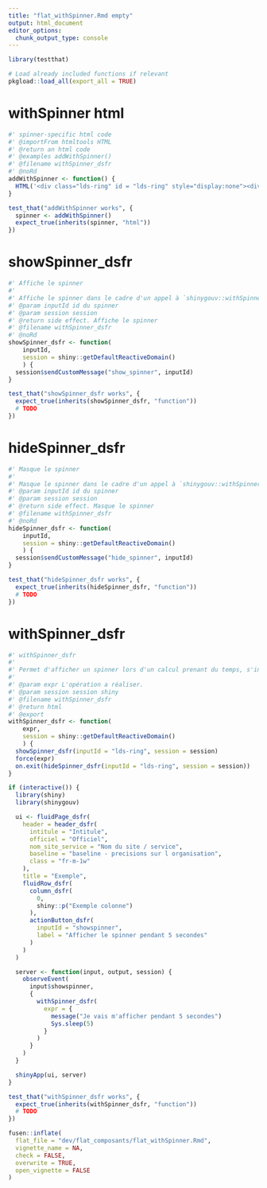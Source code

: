```yaml
---
title: "flat_withSpinner.Rmd empty"
output: html_document
editor_options: 
  chunk_output_type: console
---
```



```r
library(testthat)
```

```r
# Load already included functions if relevant
pkgload::load_all(export_all = TRUE)
```

# withSpinner html

```r
#' spinner-specific html code
#' @importFrom htmltools HTML
#' @return an html code
#' @examples addWithSpinner()
#' @filename withSpinner_dsfr
#' @noRd
addWithSpinner <- function() {
  HTML('<div class="lds-ring" id = "lds-ring" style="display:none"><div></div><div></div><div></div><div></div></div>')
}
```

```r
test_that("addWithSpinner works", {
  spinner <- addWithSpinner()
  expect_true(inherits(spinner, "html"))
})
```


# showSpinner_dsfr
    
```r
#' Affiche le spinner
#'
#' Affiche le spinner dans le cadre d'un appel à `shinygouv::withSpinner_dsfr()`
#' @param inputId id du spinner
#' @param session session
#' @return side effect. Affiche le spinner
#' @filename withSpinner_dsfr
#' @noRd
showSpinner_dsfr <- function(
    inputId,
    session = shiny::getDefaultReactiveDomain()
    ) {
  session$sendCustomMessage("show_spinner", inputId)
}
```

```r
test_that("showSpinner_dsfr works", {
  expect_true(inherits(showSpinner_dsfr, "function"))
  # TODO
})
```
  
  
# hideSpinner_dsfr
    
```r
#' Masque le spinner
#'
#' Masque le spinner dans le cadre d'un appel à `shinygouv::withSpinner_dsfr()`
#' @param inputId id du spinner
#' @param session session
#' @return side effect. Masque le spinner
#' @filename withSpinner_dsfr
#' @noRd
hideSpinner_dsfr <- function(
    inputId,
    session = shiny::getDefaultReactiveDomain()
    ) {
  session$sendCustomMessage("hide_spinner", inputId)
}
```

```r
test_that("hideSpinner_dsfr works", {
  expect_true(inherits(hideSpinner_dsfr, "function"))
  # TODO
})
```  

# withSpinner_dsfr

```r
#' withSpinner_dsfr
#'
#' Permet d'afficher un spinner lors d'un calcul prenant du temps, s'inspire du fonctionnement de [shiny::withProgress()]
#'
#' @param expr L'opération a réaliser.
#' @param session session shiny
#' @filename withSpinner_dsfr
#' @return html
#' @export
withSpinner_dsfr <- function(
    expr,
    session = shiny::getDefaultReactiveDomain()
    ) {
  showSpinner_dsfr(inputId = "lds-ring", session = session)
  force(expr)
  on.exit(hideSpinner_dsfr(inputId = "lds-ring", session = session))
}
```

```r
if (interactive()) {
  library(shiny)
  library(shinygouv)

  ui <- fluidPage_dsfr(
    header = header_dsfr(
      intitule = "Intitule",
      officiel = "Officiel",
      nom_site_service = "Nom du site / service",
      baseline = "baseline - precisions sur l organisation",
      class = "fr-m-1w"
    ),
    title = "Exemple",
    fluidRow_dsfr(
      column_dsfr(
        0,
        shiny::p("Exemple colonne")
      ),
      actionButton_dsfr(
        inputId = "showspinner",
        label = "Afficher le spinner pendant 5 secondes"
      )
    )
  )

  server <- function(input, output, session) {
    observeEvent(
      input$showspinner,
      {
        withSpinner_dsfr(
          expr = {
            message("Je vais m'afficher pendant 5 secondes")
            Sys.sleep(5)
          }
        )
      }
    )
  }

  shinyApp(ui, server)
}
```

```r
test_that("withSpinner_dsfr works", {
  expect_true(inherits(withSpinner_dsfr, "function"))
  # TODO
})
```

```r
fusen::inflate(
  flat_file = "dev/flat_composants/flat_withSpinner.Rmd",
  vignette_name = NA,
  check = FALSE,
  overwrite = TRUE,
  open_vignette = FALSE
)
```

